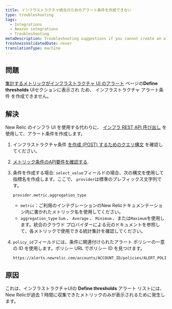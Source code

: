```yaml
---
title: インフラストラクチャ統合のためのアラート条件を作成できない
type: troubleshooting
tags:
  - Integrations
  - Amazon integrations
  - Troubleshooting
metaDescription: Troubleshooting suggestions if you cannot create an alert condition for your New Relic infrastructure integration.
freshnessValidatedDate: never
translationType: machine
---
```


## 問題

[集計するメトリックがインフラストラクチャ UI のアラート](/docs/infrastructure/new-relic-infrastructure/infrastructure-alert-conditions/infrastructure-alerts-add-edit-or-view-host-alert-information) ページの<DNT>**Define thresholds**</DNT> UIセクションに表示され ため、 インフラストラクチャ アラート条件 を作成できません。

## 解決

New Relic のインフラ UI を使用する代わりに、 [インフラ REST API 呼び出し](/docs/infrastructure/new-relic-infrastructure/infrastructure-alert-conditions/rest-api-calls-new-relic-infrastructure-alerts) を使用して、アラート条件を作成します。

1. インフラストラクチャ条件 [を作成 (POST) するためのクエリ構文](/docs/infrastructure/new-relic-infrastructure/infrastructure-alert-conditions/rest-api-calls-new-relic-infrastructure-alerts#post-conditions) を確認してください。

2. [メトリック条件のAPI要件を確認する](/docs/infrastructure/new-relic-infrastructure/infrastructure-alert-conditions/rest-api-calls-new-relic-infrastructure-alerts#metric-api).

3. 条件を作成する場合: `select_value`フィールドの場合、次の構文を使用して指標名を作成します。ここで、 `provider`は標準のプレフィックス文字列です。

   ```
   provider.metric.aggregation_type
   ```

   * `metric`：ご利用のインテグレーションのNew Relicドキュメンテーション内に書かれたメトリック名を使用してください。
   * `aggregation_type` `Sum` 、 `Average` 、 `Minimum` 、または`Maximum`を使用します。統合のクラウド プロバイダーによる元のドキュメントを参照して、各メトリックで使用できる統計集計を確認してください。

4. `policy_id`フィールドには、条件に関連付けられたアラート ポリシーの一意の ID を使用します。ポリシー URL でポリシー ID を見つけます。

   ```
   https://alerts.newrelic.com/accounts/ACCOUNT_ID/policies/ALERT_POLICY_ID
   ```

## 原因

これは、インフラストラクチャUIの <DNT>**Define thresholds**</DNT> アラート リストには、 New Relicが過去 1 時間に収集できたメトリックのみが表示されるために発生します。
